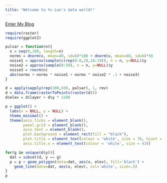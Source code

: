 ```yaml
---
title: "Welcome to Yu Luo's data world!"
---
```


[Enter My Blog](blog.html)

```r
require(raster)
require(ggplot2)

pulsar = function(n){
  x = seq(0,100, length=n)
  norms = dnorm(x, mean=40, sd=6)*100 + dnorm(x, mean=60, sd=6)*50
  noise1 = approx(sample(c(rep(0:8,2),18:19)), n = n, y=NULL)$y
  noise2 = approx(sample(0:50), n = n, y=NULL)$y
  noise3 = rnorm(n)
  abs(norms + norms * noise1 + norms * noise2 * .1 + noise3)
}

d = apply(sapply(rep(100,50), pulsar), 1, rev)
d = data.frame(rasterToPoints(raster(d)))
d$elev = d$layer + d$y * 1200

p = ggplot() + 
  labs(x = NULL, y = NULL) + 
  theme_minimal() +
  theme(axis.ticks = element_blank(),
        panel.grid = element_blank(),
        axis.text = element_blank(),
        plot.background = element_rect(fill = "black"),
        plot.title = element_text(colour = 'white', size = 76, hjust = .5),
        axis.title.x = element_text(colour = 'white', size = 43))

for(g in unique(d$y)){
  dat = subset(d, y == g)
  p = p + geom_polygon(data=dat, aes(x, elev), fill='black') + 
    geom_line(data=dat, aes(x, elev), col='white', size=.5)
}
p
```

